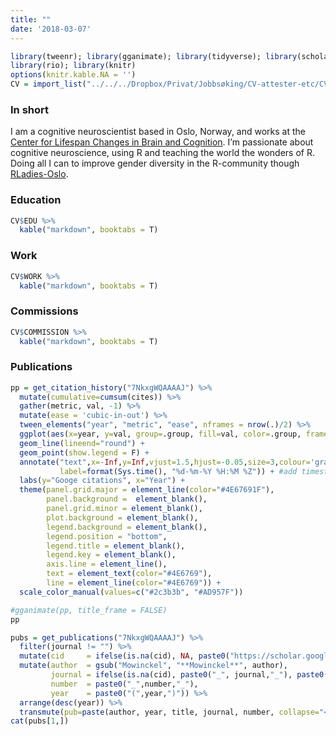 ```yaml
---
title: ""
date: '2018-03-07'
---
```


```r
library(tweenr); library(gganimate); library(tidyverse); library(scholar)
library(rio); library(knitr)
options(knitr.kable.NA = '')
CV = import_list("../../../Dropbox/Privat/Jobbsøking/CV-attester-etc/CV.xlsx")
```

### In short
I am a cognitive neuroscientist based in Oslo, Norway, and works at the [Center for Lifespan Changes in Brain and Cognition](www.oslobrains.no). I'm passionate about cognitive neuroscience, using R and teaching the world the wonders of R. Doing all I can to improve gender diversity in the R-community though [RLadies-Oslo](https://twitter.com/RLadies_Oslo).


### Education  
```r
CV$EDU %>% 
  kable("markdown", booktabs = T)

```
### Work  
```r
CV$WORK %>% 
  kable("markdown", booktabs = T)
```
### Commissions  
```r
CV$COMMISSION %>% 
  kable("markdown", booktabs = T)
```


### Publications  
```r
pp = get_citation_history("7NkxgWQAAAAJ") %>% 
  mutate(cumulative=cumsum(cites)) %>% 
  gather(metric, val, -1) %>% 
  mutate(ease = 'cubic-in-out') %>% 
  tween_elements("year", "metric", "ease", nframes = nrow(.)/2) %>% 
  ggplot(aes(x=year, y=val, group=.group, fill=val, color=.group, frame=.frame,  cumulative = TRUE)) + 
  geom_line(lineend="round") + 
  geom_point(show.legend = F) +
  annotate("text",x=-Inf,y=Inf,vjust=1.5,hjust=-0.05,size=3,colour='gray',
           label=format(Sys.time(), "%d-%m-%Y %H:%M %Z")) + #add timestamp for the update
  labs(y="Googe citations", x="Year") +
  theme(panel.grid.major = element_line(color="#4E67691F"),
        panel.background =  element_blank(),
        panel.grid.minor = element_blank(),
        plot.background = element_blank(), 
        legend.background = element_blank(),
        legend.position = "bottom",
        legend.title = element_blank(),
        legend.key = element_blank(),
        axis.line = element_line(),
        text = element_text(color="#4E6769"),
        line = element_line(color="#4E6769")) +
  scale_color_manual(values=c("#2c3b3b", "#AD957F"))

#gganimate(pp, title_frame = FALSE)
pp
```


```r
pubs = get_publications("7NkxgWQAAAAJ") %>% 
  filter(journal != "") %>% 
  mutate(cid     = ifelse(is.na(cid), NA, paste0("https://scholar.google.no/scholar?oi=bibs&hl=en&cluster=", cid))) %>% 
  mutate(author  = gsub("Mowinckel", "**Mowinckel**", author), 
         journal = ifelse(is.na(cid), paste0("_", journal,"_"), paste0("[_", journal,"_](", cid, ")")), 
         number  = paste0("_",number,"_"),
         year    = paste0("(",year,")")) %>% 
  arrange(desc(year)) %>% 
  transmute(pub=paste(author, year, title, journal, number, collapse="<br><br>")) 
cat(pubs[1,])


```


